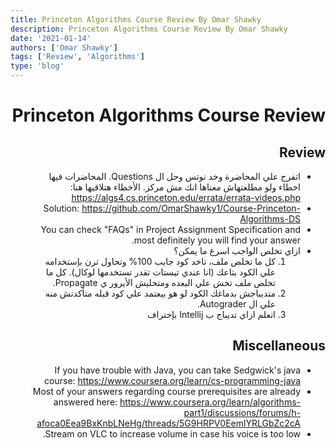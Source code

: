 ```yaml
---
title: Princeton Algorithms Course Review By Omar Shawky
description: Princeton Algorithms Course Review By Omar Shawky
date: '2021-01-14'
authors: ['Omar Shawky']
tags: ['Review', 'Algorithms']
type: 'blog'
---
```



<div dir="rtl">

# Princeton Algorithms Course Review

<Authors date="March 23th, 2022">
  <Author name="Omar Shawky" link="https://www.linkedin.com/in/omarshawky1/" />
</Authors>

## Review

- اتفرج علي المحاضرة وخد نوتس وحل ال Questions. المحاضرات فيها اخطاء ولو مطلعتهاش معناها انك مش مركز. الأخطاء هتلاقيها هنا: https://algs4.cs.princeton.edu/errata/errata-videos.php
- Solution: https://github.com/OmarShawky1/Course-Princeton-Algorithms-DS
- You can check "FAQs" in Project Assignment Specification and most definitely you will find your answer.
- ازاي تخلص الواجب اسرع ما يمكن؟
    1) كل ما تخلص ملف، تاخد كود جايب 100% وتحاول ترن بإستخدامه علي الكود بتاعك (انا عندي تيستات تقدر تستخدمها لوكال). كل ما تخلص ملف تخش علي البعده ومتخليش الأيرور ي Propagate.
    2) متديباجش بدماغك الكود لو هو بيعتمد علي كود قبله متأكدتش منه علي ال Autograder.
    3) اتعلم ازاي تديباج ب Intellij بإحتراف

## Miscellaneous
- If you have trouble with Java, you can take Sedgwick's java course: https://www.coursera.org/learn/cs-programming-java
- Most of your answers regarding course prerequisites are already answered here: https://www.coursera.org/learn/algorithms-part1/discussions/forums/h-afoca0Eea9BxKnbLNeHg/threads/5G9HRPV0EemlYRLGbZc2cA
- Stream on VLC to increase volume in case his voice is too low.

</div>
